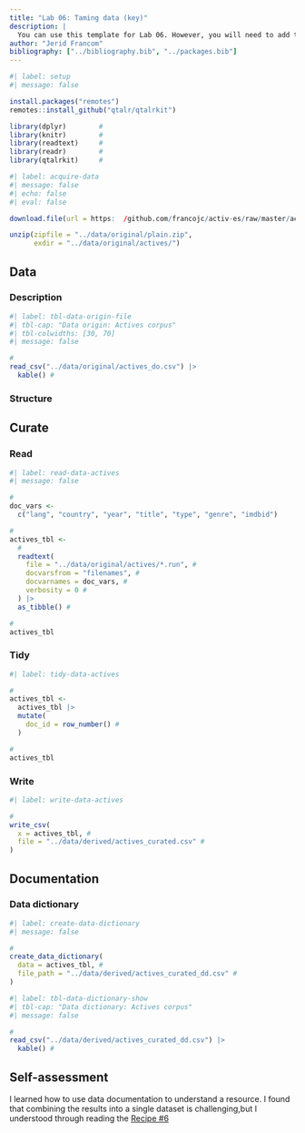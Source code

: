 ```yaml
---
title: "Lab 06: Taming data (key)"
description: |
  You can use this template for Lab 06. However, you will need to add the prose descriptions, add code comments, edit the data dictionary, and complete the self-assessment.
author: "Jerid Francom"
bibliography: ["../bibliography.bib", "../packages.bib"]
---
```


<!--

Glad to see you were able to run through the code and reproduce the analysis. Your self-assessment is quite brief. I would like to see more detail about what you learned and how you plan to apply it in the future.

-->


```r
#| label: setup
#| message: false

install.packages("remotes")
remotes::install_github("qtalr/qtalrkit")

library(dplyr)        #
library(knitr)        #
library(readtext)     #
library(readr)        #
library(qtalrkit)     #
```

```r
#| label: acquire-data
#| message: false
#| echo: false
#| eval: false

download.file(url = https:  /github.com/francojc/activ-es/raw/master/activ-es-v.02/corpus/plain.zip, destfile = "../data/original/plain.zip")

unzip(zipfile = "../data/original/plain.zip",
      exdir = "../data/original/actives/")
```

## Data

<!--

- Overview of the data source and the purpose of this script

-->

### Description

<!--

- the name and/ or source of the data
- the nature of the data
- the acquisition strategy that was used
- the format of the data

-->

```r
#| label: tbl-data-origin-file
#| tbl-cap: "Data origin: Actives corpus"
#| tbl-colwidths: [30, 70]
#| message: false

#
read_csv("../data/original/actives_do.csv") |>
  kable() #

```

### Structure

<!--

- the relevant directories and data files
- the metadata and/ or variables to be organized
- the relationships between the data elements
- the idealized format for the curated dataset in a tabular format

-->

## Curate

<!-- Overview of the data curation process -->

### Read

<!-- Description ... -->

```r
#| label: read-data-actives
#| message: false

#
doc_vars <-
  c("lang", "country", "year", "title", "type", "genre", "imdbid")

#
actives_tbl <-
  #
  readtext(
    file = "../data/original/actives/*.run", #
    docvarsfrom = "filenames", #
    docvarnames = doc_vars, #
    verbosity = 0 #
  ) |>
  as_tibble() #

#
actives_tbl
```

### Tidy

<!-- Description ... -->

```r
#| label: tidy-data-actives

#
actives_tbl <-
  actives_tbl |>
  mutate(
    doc_id = row_number() #
  )

#
actives_tbl
```

### Write

<!-- Description ... -->

```r
#| label: write-data-actives

#
write_csv(
  x = actives_tbl, #
  file = "../data/derived/actives_curated.csv" #
)
```

## Documentation

<!-- Overview of the purpose and structure of the documentation -->

### Data dictionary

<!-- Description ... -->

```r
#| label: create-data-dictionary
#| message: false

#
create_data_dictionary(
  data = actives_tbl, #
  file_path = "../data/derived/actives_curated_dd.csv" #
)
```

<!--

Note:

You will need to open and edit the `actives_curated_dd.csv` file to add the descriptions for each variable.

-->


```r
#| label: tbl-data-dictionary-show
#| tbl-cap: "Data dictionary: Actives corpus"
#| message: false

#
read_csv("../data/derived/actives_curated_dd.csv") |>
  kable() #
```

## Self-assessment

I learned how to use data documentation to understand a resource.
I found that combining the results into a single dataset is challenging,but I understood through reading the [Recipe #6](https://qtalr.github.io/qtalrkit/articles/recipe-6.html)

<!-- Complete the self-assessment -->



<!-- Review the .gitignore file to make sure that the data and datasets are not tracked by Git -->

<!-- Commit and push your repo -->
